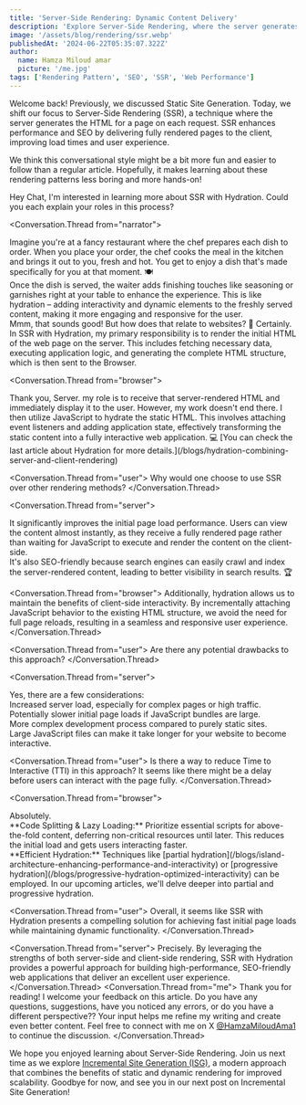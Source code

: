 ```yaml
---
title: 'Server-Side Rendering: Dynamic Content Delivery'
description: 'Explore Server-Side Rendering, where the server generates HTML on each request for a dynamic user experience.'
image: '/assets/blog/rendering/ssr.webp'
publishedAt: '2024-06-22T05:35:07.322Z'
author:
  name: Hamza Miloud amar
  picture: '/me.jpg'
tags: ['Rendering Pattern', 'SEO', 'SSR', 'Web Performance']
---
```


Welcome back! Previously, we discussed Static Site Generation. Today, we shift our focus to Server-Side Rendering (SSR), a technique where the server generates the HTML for a page on each request. SSR enhances performance and SEO by delivering fully rendered pages to the client, improving load times and user experience.

We think this conversational style might be a bit more fun and easier to follow than a regular article. Hopefully, it makes learning about these rendering patterns less boring and more hands-on!


<Conversation>
  <Conversation.Thread from="user">
    Hey Chat, I'm interested in learning more about SSR with
    Hydration. Could you each explain your roles in this process?
  </Conversation.Thread>

<Conversation.Thread from="narrator">
  <div>
    Imagine you're at a fancy restaurant where the chef prepares each
    dish to order. When you place your order, the chef cooks the meal
    in the kitchen and brings it out to you, fresh and hot. You get to
    enjoy a dish that's made specifically for you at that moment. 🍽️
  </div>
  <div>
    Once the dish is served, the waiter adds finishing touches like
    seasoning or garnishes right at your table to enhance the
    experience. This is like hydration – adding interactivity and
    dynamic elements to the freshly served content, making it more
    engaging and responsive for the user.
  </div>
</Conversation.Thread>
<Conversation.Thread from="user">
  Mmm, that sounds good! But how does that relate to websites? 🤔
</Conversation.Thread>
<Conversation.Thread from="server">
  Certainly. In SSR with Hydration, my primary responsibility is to
  render the initial HTML of the web page on the server. This
  includes fetching necessary data, executing application logic, and
  generating the complete HTML structure, which is then sent to the
  Browser.
</Conversation.Thread>

<Conversation.Thread from="browser">
  <div>
    Thank you, Server. my role is to receive that
    server-rendered HTML and immediately display it to the user.
    However, my work doesn't end there. I then utilize JavaScript to
    hydrate the static HTML. This involves attaching event listeners
    and adding application state, effectively transforming the static
    content into a fully interactive web application. 💻 [You can
    check the last article about Hydration for more
    details.](/blogs/hydration-combining-server-and-client-rendering)
  </div>
</Conversation.Thread>

<Conversation.Thread from="user">
  Why would one choose to use SSR over other rendering methods?
</Conversation.Thread>

<Conversation.Thread from="server">
  <div>
    It significantly improves the initial page load performance. Users
    can view the content almost instantly, as they receive a fully
    rendered page rather than waiting for JavaScript to execute and
    render the content on the client-side.
  </div>
  <div>
    It's also SEO-friendly because search engines can easily crawl and
    index the server-rendered content, leading to better visibility in
    search results. 🏆
  </div>
</Conversation.Thread>

<Conversation.Thread from="browser">
  Additionally, hydration allows us to maintain the benefits of
  client-side interactivity. By incrementally attaching JavaScript
  behavior to the existing HTML structure, we avoid the need for full
  page reloads, resulting in a seamless and responsive user
  experience.
</Conversation.Thread>

<Conversation.Thread from="user">
  Are there any potential drawbacks to this approach?
</Conversation.Thread>

<Conversation.Thread from="server">
  <div>Yes, there are a few considerations:</div>
  <div>
    Increased server load, especially for complex pages or high
    traffic.
  </div>
  <div>
    Potentially slower initial page loads if JavaScript bundles are
    large.
  </div>
  <div>
    More complex development process compared to purely static sites.
  </div>
  <div>
    Large JavaScript files can make it take longer for your website to
    become interactive.
  </div>
</Conversation.Thread>

<Conversation.Thread from="user">
  Is there a way to reduce Time to Interactive (TTI) in this approach?
  It seems like there might be a delay before users can interact with
  the page fully.
</Conversation.Thread>

<Conversation.Thread from="browser">
  <div>Absolutely.</div>
  <div>
    **Code Splitting & Lazy Loading:** Prioritize essential scripts
    for above-the-fold content, deferring non-critical resources until
    later. This reduces the initial load and gets users interacting
    faster.
  </div>
  <div>
    **Efficient Hydration:** Techniques like [partial
    hydration](/blogs/island-architecture-enhancing-performance-and-interactivity)
    or [progressive
    hydration](/blogs/progressive-hydration-optimized-interactivity)
    can be employed. In our upcoming articles, we'll delve deeper into
    partial and progressive hydration.
  </div>
</Conversation.Thread>

<Conversation.Thread from="user">
  Overall, it seems like SSR with Hydration presents a compelling
  solution for achieving fast initial page loads while maintaining
  dynamic functionality.
</Conversation.Thread>

  <Conversation.Thread from="server">
    Precisely. By leveraging the strengths of both server-side and
    client-side rendering, SSR with Hydration provides a powerful
    approach for building high-performance, SEO-friendly web
    applications that deliver an excellent user experience.
  </Conversation.Thread>
  <Conversation.Thread from="me">
  Thank you for reading! I welcome your feedback on this article. Do
  you have any questions, suggestions, have you noticed any errors,
  or do you have a different perspective?? Your input helps me refine
  my writing and create even better content. Feel free to connect with
  me on X [@HamzaMiloudAma1](https://x.com/HamzaMiloudAma1) to
  continue the discussion.
</Conversation.Thread>
</Conversation>

We hope you enjoyed learning about Server-Side Rendering. Join us next time as we explore [Incremental Site Generation (ISG)](/blogs/incremental-site-generation-combining-static-and-dynamic), a modern approach that combines the benefits of static and dynamic rendering for improved scalability. Goodbye for now, and see you in our next post on Incremental Site Generation!
